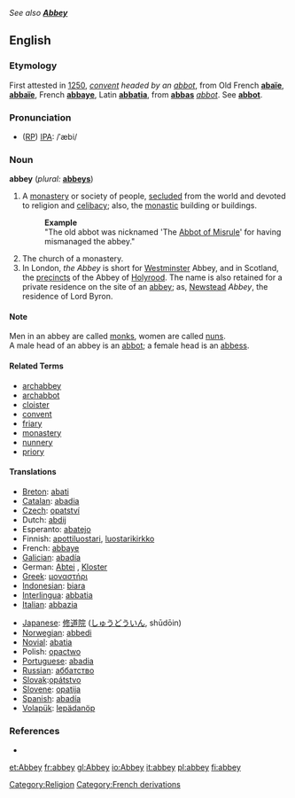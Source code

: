 {{Wikisource1911Enc|Abbey}}
''See also '''[[Abbey]]'''''
==English==

===Etymology===
First attested in [[w:1250|1250]], ''[[convent]] headed by an [[abbot]]'', from Old French '''[[abaïe]]''', '''[[abbaïe]]''', French '''[[abbaye]]''', Latin '''[[abbatia]]''', from '''[[abbas]]''' ''[[abbot]]''. See '''[[abbot]]'''.

===Pronunciation===
* ([[RP]]) [[IPA]]: /ˈæbi/

===Noun===
'''abbey'''  (''plural:'' '''[[abbeys]]''')
# A [[monastery]] or society of people, [[secluded]] from the world and devoted to religion and [[celibacy]]; also, the [[monastic]] building or buildings.
#:'''Example'''
#:"The old abbot was nicknamed 'The [[Abbot of Misrule]]' for having mismanaged the abbey." 
# The church of a monastery.
# In London, ''the Abbey'' is short for [[Westminster]] Abbey, and in Scotland, the [[precincts]] of the Abbey of [[Holyrood]]. The name is also retained for a private residence on the site of an [[abbey]]; as, [[Newstead]] ''Abbey'', the residence of Lord Byron.

====Note====
Men in an abbey are called [[monk]]s, women are called [[nun]]s.<br>
A male head of an abbey is an [[abbot]]; a female head is an [[abbess]].

====Related Terms====
*[[archabbey]]
*[[archabbot]]
*[[cloister]]
*[[convent]]
*[[friary]]
*[[monastery]]
*[[nunnery]]
*[[priory]]

====Translations====
{{top}}
*[[Breton]]: [[abati]] {{f}}
*[[Catalan]]: [[abadia]] {{f}}
*[[Czech]]: [[opatství]] {{n}}
*Dutch: [[abdij]] {{f}}
*Esperanto: [[abatejo]]
*Finnish: [[apottiluostari]], [[luostarikirkko]]
*French: [[abbaye]] {{f}}
*[[Galician]]: [[abadía]] {{f}}
*German: [[Abtei]] {{f}}, [[Kloster]] {{n}}
*[[Greek]]: [[μοναστήρι]]
*[[Indonesian]]: [[biara]]
*[[Interlingua]]: [[abbatia]]
*[[Italian]]: [[abbazia]]
{{mid}}
*[[Japanese]]: [[修道院]] ([[しゅうどういん]], shūdōin)
*[[Norwegian]]: [[abbedi]]
*[[Novial]]: [[abatia]]
*Polish: [[opactwo]] {{n}}
*[[Portuguese]]: [[abadia]]
*[[Russian]]: [[аббатство]] {{n}}
*[[Slovak]]:[[opátstvo]] {{n}}
*[[Slovene]]: [[opatija]] {{f}}
*[[Spanish]]: [[abadía]] {{f}}
*[[Volapük]]: [[lepädanöp]]
{{bottom}}

===References===
*{{R:Webster 1913}}

[[Category:Religion]]

[[Category:French derivations]]
[[et:Abbey]]
[[fr:abbey]]
[[gl:Abbey]]
[[io:Abbey]]
[[it:abbey]]
[[pl:abbey]]
[[fi:abbey]]
